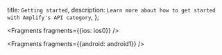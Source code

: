   title: `Getting started`,
  description: `Learn more about how to get started with Amplify's API category`,
};


<Fragments fragments={{ios: ios0}} />


<Fragments fragments={{android: android1}} />
